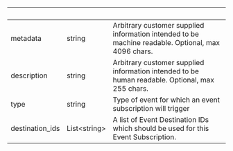 
| &nbsp;          | &nbsp;             | &nbsp;                                                                                             |
| --------------- | ------------------ | -------------------------------------------------------------------------------------------------- |
| metadata        | string             | Arbitrary customer supplied information intended to be machine readable. Optional, max 4096 chars. |
| description     | string             | Arbitrary customer supplied information intended to be human readable. Optional, max 255 chars.    |
| type            | string             | Type of event for which an event subscription will trigger                                         |
| destination_ids | List&lt;string&gt; | A list of Event Destination IDs which should be used for this Event Subscription.                  |
